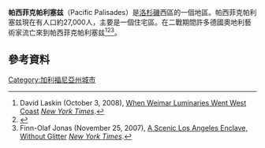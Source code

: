 {{Infobox settlement
|name                     = 帕西菲克帕利塞兹
|other_name               =
|native_name              = Pacific Palisades
|nickname                 =
|motto                    =
|image_skyline            = Pacific Palisades Photo D Ramey Logan.jpg
|imagesize                = 
|image_caption            = 
|image_flag               =
|flag_size                =
|image_seal               =
|seal_size                =
|image_shield             =
|shield_size              =
|image_blank_emblem       =
|blank_emblem_size        =
|image_map                =
|mapsize                  =
|map_caption              =
|pushpin_map              = USA Los Angeles
|pushpin_label_position   = 
|pushpin_mapsize          =
|pushpin_map_caption      = 帕西菲克帕利塞兹在洛杉磯都市區的位置
|coordinates_region       = US-CA
|subdivision_type         = 國家
|subdivision_name         = [[美國|美國]]
|subdivision_type1        = 州
|subdivision_name1        = [[加利福尼亞州|加利福尼亞州]]
|subdivision_type2        = 郡
|subdivision_name2        = [[洛杉磯郡|洛杉磯郡]]
|subdivision_type3        = 城市
|subdivision_name3        = 洛杉磯
|subdivision_type4        =
|subdivision_name4        =
|government_type          =
|established_title        =
|established_date         =
|established_title2       =
|established_date2        =
|area_total_km2           =
|area_total_sq_mi         =
|area_land_km2            =
|area_land_sq_mi          =
|area_water_km2           =
|area_water_sq_mi         =
|area_water_percent       =
|area_urban_km2           =
|area_urban_sq_mi         =
|area_metro_km2           =
|area_metro_sq_mi         =
|population_as_of         =
|population_note          =
|population_footnotes     =
|settlement_type          = Neighborhood of Los Angeles
|population_total         =
|population_density_km2   =
|population_density_sq_mi =
|population_metro         =
|population_density_metro_km2     =
|population_density_metro_sq_mi   =
|population_urban                 =
|population_density_urban_km2     =
|population_density_urban_sq_mi   =
|timezone                 =
|utc_offset               =
|timezone_DST             =
|utc_offset_DST           =
|latd = 34.04806
|longd = -118.52556
|elevation_m              =
|elevation_ft             =
|postal_code_type         =
|postal_code              =
|area_code                =
|website                  =
|blank_name               =
|blank_info               =
|blank1_name              =
|blank1_info              =
|footnotes                =
}}
'''帕西菲克帕利塞兹'''（Pacific Palisades）是[[洛杉磯|洛杉磯]]西區的一個地區。帕西菲克帕利塞兹現在有人口約27,000人，主要是一個住宅區。在二戰期間許多德國奧地利藝術家流亡來到帕西菲克帕利塞兹<ref>David Laskin (October 3, 2008), [http://www.nytimes.com/2008/10/05/travel/05culture.html When Weimar Luminaries Went West Coast] {{Wayback|url=http://www.nytimes.com/2008/10/05/travel/05culture.html |date=20160412030010 }} ''[[New_York_Times|New York Times]]''.</ref><ref>{{Cite web |url=http://www.usc.edu/libraries/archives/arc/libraries/feuchtwanger/exiles/tmann.html |title=Feuchtwanger Memorial Library - Researching German Exiles |accessdate=2016-03-24 |archive-date=2011-05-27 |archive-url=https://web.archive.org/web/20110527142539/http://www.usc.edu/libraries/archives/arc/libraries/feuchtwanger/exiles/tmann.html |dead-url=no }}</ref><ref name="travel.nytimes.com">Finn-Olaf Jonas (November 25, 2007), [http://travel.nytimes.com/2007/11/25/travel/25next.html A Scenic Los Angeles Enclave, Without Glitter] {{Wayback|url=http://travel.nytimes.com/2007/11/25/travel/25next.html |date=20120624231301 }} ''[[New_York_Times|New York Times]]''.</ref>。

==參考資料==
{{Reflist}}
[[Category:加利福尼亞州城市|Category:加利福尼亞州城市]]